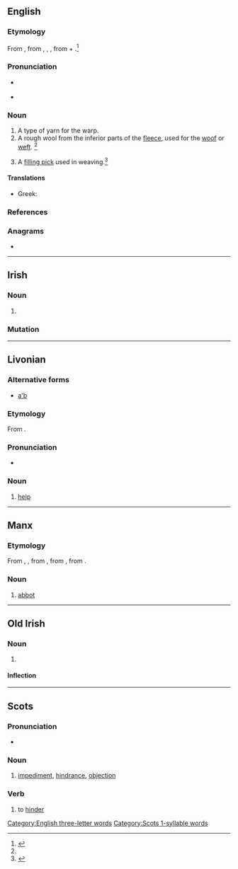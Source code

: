{{also|-abb|abb.}}
==English==

===Etymology===
From {{inh|en|enm|abb}}, from {{inh|en|ang|āweb}}, {{m|ang|āb}}, {{m|ang|ōweb}}, from {{m|ang|a-|away}} + {{m|ang|web||warp thread}}.<ref name=SOED>{{R:SOED5|page=3}}</ref>

===Pronunciation===
* {{a|GenAm}} {{IPA|/æb/|lang=en}}
* {{rhymes|æb|lang=en}}

===Noun===
{{en-noun}}

# A type of yarn for the warp.
# A rough wool from the inferior parts of the [[fleece]], used for the [[woof]] or [[weft]]. {{defdate|First attested around 1150 to 1350.}}<ref name=SOED/>
# {{lb|en|UK}} A [[filling pick]] used in weaving.<ref>{{R:MW3 1976|page=2}}</ref>

====Translations====
{{trans-top|type of yarn for the warp}}
* Greek: {{t+|el|υφάδι|n}}
{{trans-mid}}
{{trans-bottom}}

===References===
<references/>

===Anagrams===
* {{anagrams|en|B.B.A.|BBA|bab}}

[[Category:English three-letter words]]

----

==Irish==

===Noun===
{{ga-noun|m|abbadh|abbaí}}

# {{obsolete spelling of|ab||abbot|lang=ga}}

===Mutation===
{{ga-mut-vowel}}

----

==Livonian==

===Alternative forms===
* {{qual|Courland}} [[a'b]]

===Etymology===
From {{inh|liv|fiu-fin-pro|*api}}.

===Pronunciation===
* {{liv-IPA|ɑb|1}}

===Noun===
{{head|liv|noun}}

# [[help]]

----

==Manx==

===Etymology===
From {{inh|gv|sga|ap}}, {{m|sga|abb}}, from {{der|gv|la|abbās}}, from {{der|gv|grc|ἀββᾶς}}, from {{der|gv|arc|אבא||father|tr=’abbā|sc=Hebr}}.

===Noun===
{{gv-noun|m|abbyn|abb}}

# {{lb|gv|Christianity}} [[abbot]]
#: {{ux|gv|Abbyr ''''abb'''' dyn gleashagh dty chab.|Say 'abbot' without moving your jaw.}}

----

==Old Irish==

===Noun===
{{sga-noun|m}}

# {{alternative spelling of|ap|lang=sga}}

====Inflection====
{{sga-decl-noun
|class=t-m
}}

----

==Scots==

===Pronunciation===
* {{a|Orkney}} {{IPA|/ab/|/ɔb/|lang=sco}}

===Noun===
{{sco-noun}}

# {{lb|sco|countable}} [[impediment]], [[hindrance]], [[objection]]

===Verb===
{{sco-verb}}

# to [[hinder]]

[[Category:Scots 1-syllable words]]